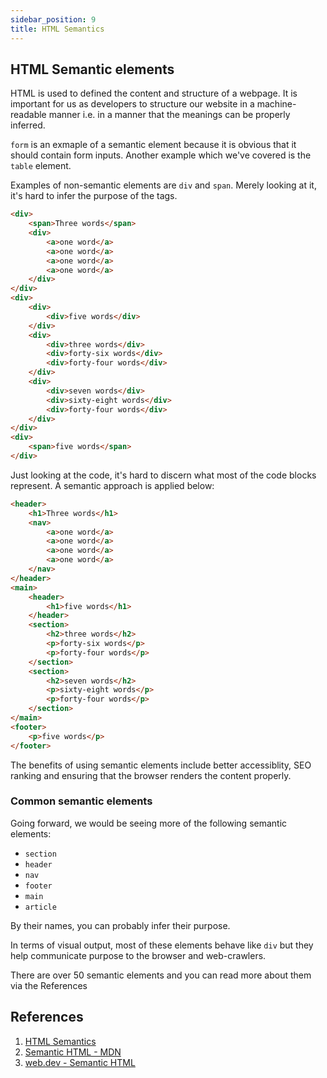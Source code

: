 ```yaml
---
sidebar_position: 9
title: HTML Semantics
---
```


## HTML Semantic elements

HTML is used to defined the content and structure of a webpage. It is important for us as developers to structure our website in a machine-readable manner i.e. in a manner that the meanings can be properly inferred.

`form` is an exmaple of a semantic element because it is obvious that it should contain form inputs. Another example which we've covered is the `table` element.

Examples of non-semantic elements are `div` and `span`. Merely looking at it, it's hard to infer the purpose of the tags.

```html
<div>
    <span>Three words</span>
    <div>
        <a>one word</a>
        <a>one word</a>
        <a>one word</a>
        <a>one word</a>
    </div>
</div>
<div>
    <div>
        <div>five words</div>
    </div>
    <div>
        <div>three words</div>
        <div>forty-six words</div>
        <div>forty-four words</div>
    </div>
    <div>
        <div>seven words</div>
        <div>sixty-eight words</div>
        <div>forty-four words</div>
    </div>
</div>
<div>
    <span>five words</span>
</div>
```

Just looking at the code, it's hard to discern what most of the code blocks represent. A semantic approach is applied below:

```html
<header>
    <h1>Three words</h1>
    <nav>
        <a>one word</a>
        <a>one word</a>
        <a>one word</a>
        <a>one word</a>
    </nav>
</header>
<main>
    <header>
        <h1>five words</h1>
    </header>
    <section>
        <h2>three words</h2>
        <p>forty-six words</p>
        <p>forty-four words</p>
    </section>
    <section>
        <h2>seven words</h2>
        <p>sixty-eight words</p>
        <p>forty-four words</p>
    </section>
</main>
<footer>
    <p>five words</p>
</footer>
```

The benefits of using semantic elements include better accessiblity, SEO ranking and ensuring that the browser renders the content properly.

### Common semantic elements

Going forward, we would be seeing more of the following semantic elements:

-   `section`
-   `header`
-   `nav`
-   `footer`
-   `main`
-   `article`

By their names, you can probably infer their purpose.

In terms of visual output, most of these elements behave like `div` but they help communicate purpose to the browser and web-crawlers.

There are over 50 semantic elements and you can read more about them via the References

## References

1. [HTML Semantics](https://www.w3schools.com/html/html5_semantic_elements.asp)
2. [Semantic HTML - MDN](https://developer.mozilla.org/en-US/curriculum/core/semantic-html/)
3. [web.dev - Semantic HTML](https://web.dev/learn/html/semantic-html)
